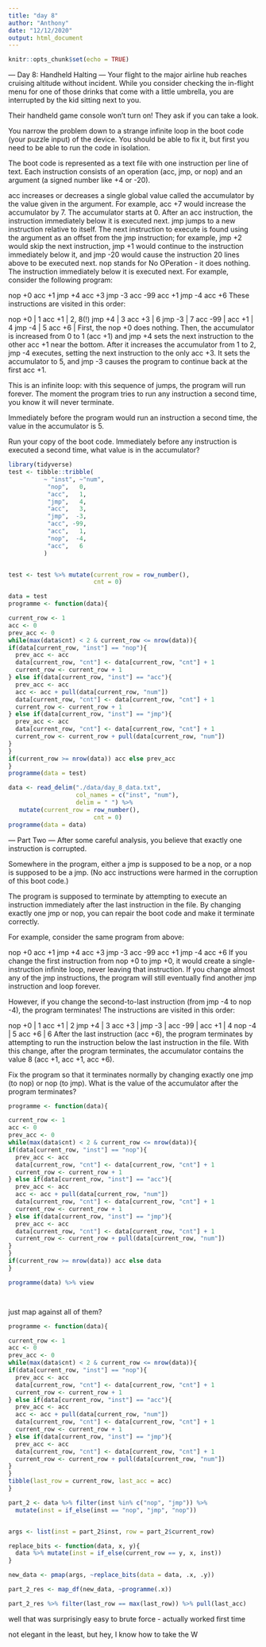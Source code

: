 ```yaml
---
title: "day 8"
author: "Anthony"
date: "12/12/2020"
output: html_document
---
```


```r
knitr::opts_chunk$set(echo = TRUE)
```


--- Day 8: Handheld Halting ---
Your flight to the major airline hub reaches cruising altitude without incident. While you consider checking the in-flight menu for one of those drinks that come with a little umbrella, you are interrupted by the kid sitting next to you.

Their handheld game console won't turn on! They ask if you can take a look.

You narrow the problem down to a strange infinite loop in the boot code (your puzzle input) of the device. You should be able to fix it, but first you need to be able to run the code in isolation.

The boot code is represented as a text file with one instruction per line of text. Each instruction consists of an operation (acc, jmp, or nop) and an argument (a signed number like +4 or -20).

acc increases or decreases a single global value called the accumulator by the value given in the argument. For example, acc +7 would increase the accumulator by 7. The accumulator starts at 0. After an acc instruction, the instruction immediately below it is executed next.
jmp jumps to a new instruction relative to itself. The next instruction to execute is found using the argument as an offset from the jmp instruction; for example, jmp +2 would skip the next instruction, jmp +1 would continue to the instruction immediately below it, and jmp -20 would cause the instruction 20 lines above to be executed next.
nop stands for No OPeration - it does nothing. The instruction immediately below it is executed next.
For example, consider the following program:

nop +0
acc +1
jmp +4
acc +3
jmp -3
acc -99
acc +1
jmp -4
acc +6
These instructions are visited in this order:

nop +0  | 1
acc +1  | 2, 8(!)
jmp +4  | 3
acc +3  | 6
jmp -3  | 7
acc -99 |
acc +1  | 4
jmp -4  | 5
acc +6  |
First, the nop +0 does nothing. Then, the accumulator is increased from 0 to 1 (acc +1) and jmp +4 sets the next instruction to the other acc +1 near the bottom. After it increases the accumulator from 1 to 2, jmp -4 executes, setting the next instruction to the only acc +3. It sets the accumulator to 5, and jmp -3 causes the program to continue back at the first acc +1.

This is an infinite loop: with this sequence of jumps, the program will run forever. The moment the program tries to run any instruction a second time, you know it will never terminate.

Immediately before the program would run an instruction a second time, the value in the accumulator is 5.

Run your copy of the boot code. Immediately before any instruction is executed a second time, what value is in the accumulator?


```r
library(tidyverse)
test <- tibble::tribble(
          ~ "inst", ~"num",
           "nop",   0,
           "acc",   1,
           "jmp",   4,
           "acc",   3,
           "jmp",  -3,
           "acc", -99,
           "acc",   1,
           "nop",  -4,
           "acc",   6 
          )


test <- test %>% mutate(current_row = row_number(),
                        cnt = 0)

data = test
programme <- function(data){

current_row <- 1
acc <- 0
prev_acc <- 0
while(max(data$cnt) < 2 & current_row <= nrow(data)){
if(data[current_row, "inst"] == "nop"){
  prev_acc <- acc
  data[current_row, "cnt"] <- data[current_row, "cnt"] + 1
  current_row <- current_row + 1
} else if(data[current_row, "inst"] == "acc"){
  prev_acc <- acc
  acc <- acc + pull(data[current_row, "num"])
  data[current_row, "cnt"] <- data[current_row, "cnt"] + 1
  current_row <- current_row + 1
} else if(data[current_row, "inst"] == "jmp"){
  prev_acc <- acc
  data[current_row, "cnt"] <- data[current_row, "cnt"] + 1
  current_row <- current_row + pull(data[current_row, "num"])
}
}
if(current_row >= nrow(data)) acc else prev_acc
}
programme(data = test)

data <- read_delim("./data/day_8_data.txt", 
                   col_names = c("inst", "num"), 
                   delim = " ") %>%
   mutate(current_row = row_number(),
                        cnt = 0)
programme(data = data)
```

--- Part Two ---
After some careful analysis, you believe that exactly one instruction is corrupted.

Somewhere in the program, either a jmp is supposed to be a nop, or a nop is supposed to be a jmp. (No acc instructions were harmed in the corruption of this boot code.)

The program is supposed to terminate by attempting to execute an instruction immediately after the last instruction in the file. By changing exactly one jmp or nop, you can repair the boot code and make it terminate correctly.

For example, consider the same program from above:

nop +0
acc +1
jmp +4
acc +3
jmp -3
acc -99
acc +1
jmp -4
acc +6
If you change the first instruction from nop +0 to jmp +0, it would create a single-instruction infinite loop, never leaving that instruction. If you change almost any of the jmp instructions, the program will still eventually find another jmp instruction and loop forever.

However, if you change the second-to-last instruction (from jmp -4 to nop -4), the program terminates! The instructions are visited in this order:

nop +0  | 1
acc +1  | 2
jmp +4  | 3
acc +3  |
jmp -3  |
acc -99 |
acc +1  | 4
nop -4  | 5
acc +6  | 6
After the last instruction (acc +6), the program terminates by attempting to run the instruction below the last instruction in the file. With this change, after the program terminates, the accumulator contains the value 8 (acc +1, acc +1, acc +6).

Fix the program so that it terminates normally by changing exactly one jmp (to nop) or nop (to jmp). What is the value of the accumulator after the program terminates?

```r
programme <- function(data){

current_row <- 1
acc <- 0
prev_acc <- 0
while(max(data$cnt) < 2 & current_row <= nrow(data)){
if(data[current_row, "inst"] == "nop"){
  prev_acc <- acc
  data[current_row, "cnt"] <- data[current_row, "cnt"] + 1
  current_row <- current_row + 1
} else if(data[current_row, "inst"] == "acc"){
  prev_acc <- acc
  acc <- acc + pull(data[current_row, "num"])
  data[current_row, "cnt"] <- data[current_row, "cnt"] + 1
  current_row <- current_row + 1
} else if(data[current_row, "inst"] == "jmp"){
  prev_acc <- acc
  data[current_row, "cnt"] <- data[current_row, "cnt"] + 1
  current_row <- current_row + pull(data[current_row, "num"])
}
}
if(current_row >= nrow(data)) acc else data
}

programme(data) %>% view




```

just map against all of them?

```r
programme <- function(data){

current_row <- 1
acc <- 0
prev_acc <- 0
while(max(data$cnt) < 2 & current_row <= nrow(data)){
if(data[current_row, "inst"] == "nop"){
  prev_acc <- acc
  data[current_row, "cnt"] <- data[current_row, "cnt"] + 1
  current_row <- current_row + 1
} else if(data[current_row, "inst"] == "acc"){
  prev_acc <- acc
  acc <- acc + pull(data[current_row, "num"])
  data[current_row, "cnt"] <- data[current_row, "cnt"] + 1
  current_row <- current_row + 1
} else if(data[current_row, "inst"] == "jmp"){
  prev_acc <- acc
  data[current_row, "cnt"] <- data[current_row, "cnt"] + 1
  current_row <- current_row + pull(data[current_row, "num"])
}
}
tibble(last_row = current_row, last_acc = acc)
}

part_2 <- data %>% filter(inst %in% c("nop", "jmp")) %>%
  mutate(inst = if_else(inst == "nop", "jmp", "nop"))


args <- list(inst = part_2$inst, row = part_2$current_row)

replace_bits <- function(data, x, y){
  data %>% mutate(inst = if_else(current_row == y, x, inst))
}

new_data <- pmap(args, ~replace_bits(data = data, .x, .y))

part_2_res <- map_df(new_data, ~programme(.x))

part_2_res %>% filter(last_row == max(last_row)) %>% pull(last_acc)
```

well that was surprisingly easy to brute force - actually worked first time

not elegant in the least, but hey, I know how to take the W